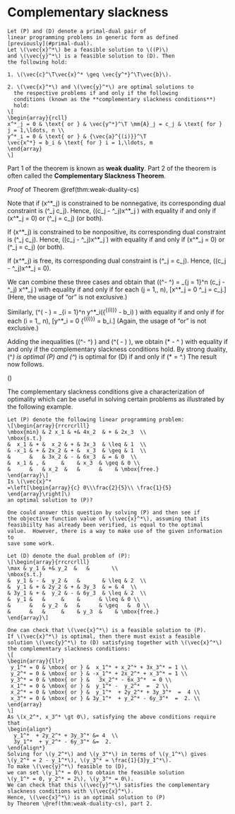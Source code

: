 # Complementary slackness

```theorem
Let (P) and (D) denote a primal-dual pair of
linear programming problems in generic form as defined
[previously](#primal-dual).
Let \(\vec{x}^*\) be a feasible solution to \((P)\)
and \(\vec{y}^*\) is a feasible solution to (D). Then
the following hold:

1. \(\vec{c}^\T\vec{x}^* \geq \vec{y^*}^\T\vec{b}\). 

2. \(\vec{x}^*\) and \(\vec{y}^*\) are optimal solutions to
  the respective problems if and only if the following
  conditions (known as the **complementary slackness conditions**)
  hold:
\[
\begin{array}{rcll}
x^*_j = 0 & \text{ or } & \vec{y^*}^\T \mm{A}_j = c_j & \text{ for }
j = 1,\ldots, n \\
y^*_i = 0 & \text{ or } & {\vec{a}^{(i)}}^\T 
\vec{x^*} = b_i & \text{ for } i = 1,\ldots, m
\end{array}
\]

```

Part 1 of the theorem is known as **weak duality**.  Part 2 of the
theorem is often called the **Complementary Slackness Theorem**.

*Proof* of Theorem \@ref(thm:weak-duality-cs)

Note that if \(x^*_j\) is constrained to be nonnegative, 
its corresponding
dual constraint is \(\vec{y^*}^\T \mm{A}_j \leq c_j\).
Hence, \((c_j - \vec{y^*}^\T \mm{A}_j)x^*_j \geq 0\) with
equality if and only if \(x^*_j = 0\) or
\(\vec{y^*}^\T \mm{A}_j = c_j\) (or both).


If \(x^*_j\) is constrained to be nonpositive,
its corresponding
dual constraint is \(\vec{y^*}^\T \mm{A}_j \geq c_j\).
Hence, \((c_j - \vec{y^*}^\T \mm{A}_j)x^*_j \geq 0\) with
equality if and only if \(x^*_j = 0\) or
\(\vec{y^*}^\T \mm{A}_j = c_j\) (or both).


If \(x^*_j\) is free, its corresponding
dual constraint is \(\vec{y^*}^\T \mm{A}_j = c_j\).
Hence, \((c_j - \vec{y^*}^\T \mm{A}_j)x^*_j = 0\).


We can combine these three cases and obtain that
\((\vec{c}^\T - \vec{y^*}^\T \mm{A})\vec{x^*} 
=
\displaystyle\sum_{j = 1}^n (c_j - \vec{y^*}^\T \mm{A}_j) x^*_j
\geq 0\) with equality if and only if
for each \(j = 1,\ldots, n\), 
\[x^*_j = 0 \text{ or } \vec{y^*}^\T \mm{A}_j = c_j.\]
(Here, the usage of &ldquo;or&rdquo; is not exclusive.)


Similarly, 
\(\vec{y^*}^\T(\mm{A}\vec{x^*} - \vec{b})
=
\displaystyle\sum_{i = 1}^n y^*_i({\vec{a}^{(i)}}^\T \vec{x^*} - b_i)
\geq 0\) with equality if and only if
for each \(i = 1,\ldots, n\), 
\[y^*_i = 0 \text{ or } {\vec{a}^{(i)}}^\T \vec{x^*} = b_i.\]
(Again, the usage of &ldquo;or&rdquo; is not exclusive.)


Adding the inequalities
\((\vec{c}^\T - \vec{y^*}^\T \mm{A})\vec{x^*} 
\geq 0\) and
\(\vec{y^*}^\T(\mm{A}\vec{x^*} - \vec{b}) \geq 0\),
we obtain 
\(\vec{c}^\T\vec{x}^* - 
\vec{y^*}^\T\vec{b} \geq 0\)
with equality if and only if the complementary slackness conditions hold.
By strong duality, \(\vec{x}^*\) is optimal (P)
and \(\vec{y}^*\) is optimal for (D) if and only
if \(\vec{c}^\T \vec{x}^* = \vec{y^*}^\T\vec{b}.\) The result now follows.

\(\qed\)



The complementary slackness conditions give a characterization of
optimality which can be useful in solving certain problems 
as illustrated by the following example.

```example

Let (P) denote the following linear programming problem:
\[\begin{array}{rrcrcrlll}
\mbox{min} & 2 x_1 & +& 4x_2  & + & 2x_3  \\
\mbox{s.t.} 
&  x_1 & + &  x_2 & + & 3x_3  & \leq & 1  \\
& -x_1 & + & 2x_2 & + &  x_3  & \geq & 1  \\
&      &   & 3x_2 & - & 6x_3  & = & 0  \\
&  x_1 & , &     &    & x_3  & \geq & 0 \\
&      &   & x_2  &   &      &    & \mbox{free.}
\end{array}\]
Is \(\vec{x}^*
=\left[\begin{array}{c} 0\\\frac{2}{5}\\ \frac{1}{5} \end{array}\right]\)
an optimal solution to (P)?

One could answer this question by solving (P) and then see if
the objective function value of \(\vec{x}^*\), assuming that its
feasibiilty has already been verified, is equal to the optimal
value.  However, there is a way to make use of the given information to
save some work.

Let (D) denote the dual problem of (P):
\[\begin{array}{rrcrcrlll}
\max & y_1 & +& y_2  &   &       \\
\mbox{s.t.} 
&  y_1 & - &  y_2 &   &       & \leq & 2  \\
&  y_1 & + & 2y_2 & + & 3y_3  & = & 4  \\
& 3y_1 & + &  y_2 & - & 6y_3  & \leq & 2  \\
&  y_1 &   &     &    &      & \leq & 0 \\
&      &   & y_2  &   &      & \geq   &  0 \\
&      &   &     &    & y_3  &    & \mbox{free.}
\end{array}\]

One can check that \(\vec{x}^*\) is a feasible solution to (P).
If \(\vec{x}^*\) is optimal, then there must exist a feasible
solution \(\vec{y}^*\) to (D) satisfying together with \(\vec{x}^*\)
the complementary slackness conditions:
\[
\begin{array}{llr}
 y_1^* = 0 & \mbox{ or } &  x_1^* + x_2^* + 3x_3^* = 1 \\
 y_2^* = 0 & \mbox{ or } & -x_1^* + 2x_2^* + x_3^* = 1 \\
 y_3^* = 0 & \mbox{ or } &   3x_2^* - 6x_3^*  = 0 \\
 x_1^* = 0 & \mbox{ or } &  y_1^* -  y_2^*  =  2 \\
 x_2^* = 0 & \mbox{ or } &  y_1^*  + 2y_2^* + 3y_3^*  =  4 \\
 x_3^* = 0 & \mbox{ or } & 3y_1^*  + y_2^* - 6y_3^*  =  2. \\
\end{array}
\]
As \(x_2^*, x_3^* \gt 0\), satisfying the above conditions require that
\begin{align*} 
  y_1^*  + 2y_2^* + 3y_3^* &= 4  \\
  3y_1^*  + y_2^* - 6y_3^* &=  2.
\end{align*}
Solving for \(y_2^*\) and \(y_3^*\) in terms of \(y_1^*\) gives
\(y_2^* = 2 - y_1^*\), \(y_3^* = \frac{1}{3}y_1^*\).
To make \(\vec{y}^*\) feasible to (D),
we can set \(y_1^* = 0\) to obtain the feasible solution
\(y_1^* = 0, y_2^* = 2\), \(y_3^* = 0\).
We can check that this \(\vec{y}^*\) satisfies the complementary
slackness conditions with \(\vec{x}^*\).
Hence, \(\vec{x}^*\) is an optimal solution to (P)
by Theorem \@ref(thm:weak-duality-cs), part 2.

```
